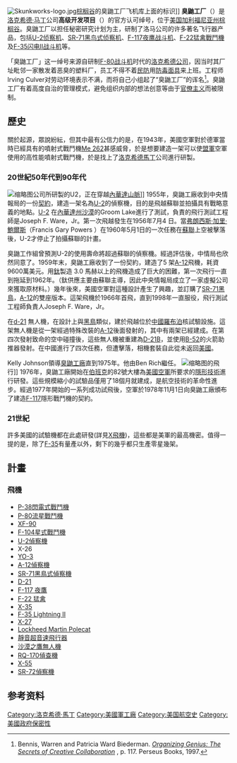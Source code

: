 {{expand|time=2013-06-23T02:47:12+00:00}}
{{noteTA
|1=zh-tw:開發計畫;zh-cn:开发项目;
}}
{{coord|34.614734|-118.118676|display=title}}
[[File:Skunkworks-logo.jpg|thumb]][[棕榈谷_(加利福尼亚州)|棕榈谷]]的臭鼬工厂飞机库上面的标识]]
'''臭鼬工厂'''（{{lang-en|'''Skunk Works'''}}）是[[洛克希德·马丁|洛克希德·马丁]]公司'''高级开发项目'''（{{lang|en|'''Advanced Development Programs'''}}）的官方认可绰号，位于[[美国|美国]][[加利福尼亚州|加利福尼亚州]][[棕榈谷_(加利福尼亚州)|棕榈谷]]。臭鼬工厂以担任秘密研究计划为主，研制了洛马公司的许多著名飞行器产品，包括[[U-2侦察机|U-2侦察机]]、[[SR-71黑鸟式侦察机|SR-71黑鸟式侦察机]]、[[F-117夜鹰战斗机|F-117夜鹰战斗机]]、[[F-22猛禽戰鬥機|F-22猛禽戰鬥機]]及[[F-35闪电II战斗机|F-35闪电II战斗机]]等。

「臭鼬工厂」这一绰号来源自研制[[F-80战斗机|F-80战斗机]]时代的[[洛克希德公司|洛克希德公司]]，因当时其厂址毗邻一家散发着恶臭的塑料厂，员工不得不着[[民防|民防]]用[[防毒面具|防毒面具]]来上班。工程师Irving Culver对劳动环境表示不满，而将自己小组起了“臭鼬工厂”的诨名<ref name="bennis_biederman">Bennis, Warren and Patricia Ward Biederman. [http://books.google.com/books?id=p1m-qnHJdY4C ''Organizing Genius: The Secrets of Creative Collaboration''] {{Wayback|url=http://books.google.com/books?id=p1m-qnHJdY4C |date=20121021011303 }}, p. 117. Perseus Books, 1997.</ref>。臭鼬工厂有着高度自治的管理模式，避免组织内部的想法创意等由于[[官僚主义|官僚主义]]而被限制。

== 歷史 ==
關於起源，眾說紛紜，但其中最有公信力的是，在1943年，美國空軍對於德軍當時已經具有的噴射式戰鬥機[[Me_262戰鬥機|Me 262]]甚感威脅，於是想要建造一架可以使[[同盟國_(第二次世界大戰)|盟軍]]空軍使用的高性能噴射式戰鬥機，於是找上了[[洛克希德·马丁|洛克希德馬丁]]公司進行研製。

=== 20世紀50年代到90年代 ===
[[File:Lockheed_U-2_in_flight.jpg|缩略图]]公司所研製的U2，正在穿越[[內華達山脈_(美國)|內華達山脈]]]]
1955年，臭鼬工廠收到中央情報局的一份[[契约|契約]]，建造一架名為[[U-2偵察機|U-2]]的偵察機，目的是飛越蘇聯並拍攝具有戰略意義的地點。[[U-2偵察機|U-2]] 在[[內華達州沙漠|內華達州沙漠]]的Groom Lake進行了測試，負責的飛行測試工程師是Joseph F. Ware，Jr。第一次飛越發生在1956年7月4 日。當[[弗朗西斯·加里·鲍尔斯|弗朗西斯·加里·鮑爾斯]]（Francis Gary Powers ）在1960年5月1日的一次任務在[[苏联|蘇聯]]上空被擊落後，U-2才停止了拍攝蘇聯的計畫。

臭鼬工作組曾預測U-2的使用壽命將超過蘇聯的偵察機。經過評估後，中情局也欣然同意了。1959年末，臭鼬工廠收到了一份契約，建造了5 架[[A-12侦察机|A-12]]飛機，耗資9600萬美元。用[[钛|鈦]]製造 3.0 馬赫以上的飛機造成了巨大的困難，第一次飛行一直到拖延到1962年。（鈦供應主要由蘇聯主導，因此中央情報局成立了一家虛擬公司來獲取原材料。）幾年後來，美國空軍對這種設計產生了興趣，並訂購了[[SR-71黑鳥式偵察機|SR-71黑鳥]]，[[A-12侦察机|A-12]]的雙座版本。這架飛機於1966年首飛，直到1998年一直服役，飛行測試工程師負責人Joseph F. Ware，Jr。

在[[D-21無人偵察機|d-21]] 無人機，在設計上與[[SR-71黑鳥式偵察機|黑鳥]]類似，建於飛越位於[[中華人民共和國政府|中國]][[罗布泊|羅布泊]]核試驗設施。這架無人機是從一架經過特殊改裝的[[A-12侦察机|A-12]]後面發射的，其中有兩架已經建成。在第四次發射致命的空中碰撞後，這些無人機被重建為[[D-21無人偵察機|D-21B]]，並使用[[B-52同溫層堡壘轟炸機|B-52]]的火箭助推器發射。在中國進行了四次任務，但遭擊落，相機套裝自此從未返回[[美国|美國]]。

Kelly Johnson領導[[臭鼬工廠|臭鼬工廠]]直到1975年。他由Ben Rich繼任。
[[File:US_Air_Force_F-117_Nighthawk.jpg|缩略图]]的飛行]]
1976年，臭鼬工廠開始在[[伯班克_(加利福尼亚州)|伯班克]]的82號大樓為[[美国空军|美國空軍]]所要求的[[低可偵測性技術|隱形技術]]進行研發。這些規模縮小的試驗品僅用了18個月就建成，是航空技術的革命性進步。經過1977年開始的一系列成功試飛後，空軍於1978年11月1日向臭鼬工廠頒布了建造[[F-117夜鷹戰鬥攻擊機|F-117]]隱形戰鬥機的契約。

=== 21世紀 ===
許多美國的試驗機都在此處研發(詳見[[X-飛機|X飛機]])，這些都是美軍的最高機密。值得一提的是，除了[[F-35閃電II戰鬥機|F-35]]有量產以外，剩下的幾乎都只生產零星幾架。

== 計畫 ==

=== 飛機 ===

* [[P-38閃電式戰鬥機|P-38閃電式戰鬥機]]
* [[F-80流星戰鬥機|P-80流星戰鬥機]]
* [[XF-90|XF-90]]
* [[F-104星式戰鬥機|F-104星式戰鬥機]]
* [[U-2偵察機|U-2偵察機]]
* X-26 
* [[YO-3|YO-3]]
* [[A-12侦察机|A-12偵察機]]
* [[SR-71黑鳥式偵察機|SR-71黑鳥式偵察機]]
* [[D-21無人偵察機|D-21]]
* [[F-117夜鷹戰鬥攻擊機|F-117 夜鷹]]
* [[F-22猛禽戰鬥機|F-22 猛禽]]
* [[X-35验证机|X-35]] 
* [[F-35閃電II戰鬥機|F-35 Lightning II]]
* [[X-27试验机|X-27]]
* [[Lockheed_Martin_Polecat|Lockheed Martin Polecat]]
* [[靜音超音速飛行器|靜音超音速飛行器]]
* [[沙漠之鷹無人機|沙漠之鷹無人機]]
* [[RQ-170偵查機|RQ-170偵查機]]
* [[X-55|X-55]]
* [[SR-72偵察機|SR-72偵察機]]

==参考资料==
{{reflist}}

{{DEFAULTSORT:Skunk Works}}
[[Category:洛克希德·馬丁|Category:洛克希德·馬丁]]
[[Category:美國軍工廠|Category:美國軍工廠]]
[[Category:美国航空史|Category:美国航空史]]
[[Category:美國政府保密性|Category:美國政府保密性]]